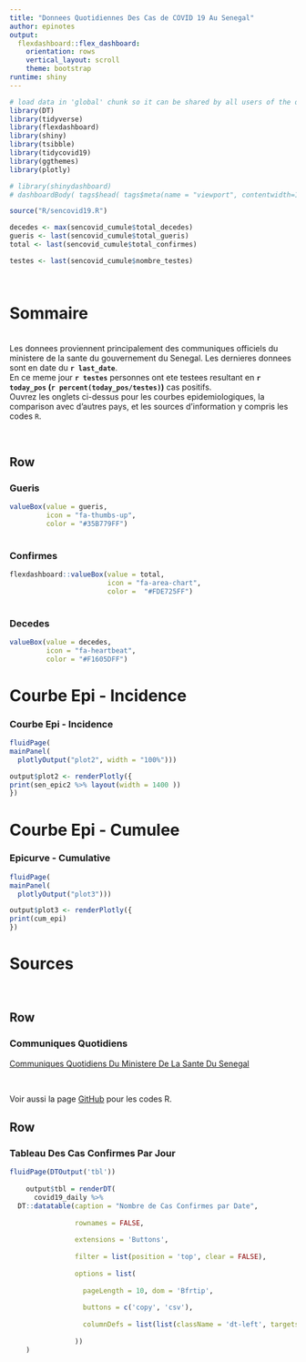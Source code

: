 ```yaml
---
title: "Donnees Quotidiennes Des Cas de COVID 19 Au Senegal"
author: epinotes
output: 
  flexdashboard::flex_dashboard:
    orientation: rows
    vertical_layout: scroll
    theme: bootstrap  
runtime: shiny
---
```


<!-- https://epinotes.shinyapps.io/upload_file_for_OD_coding/ -->

```r
# load data in 'global' chunk so it can be shared by all users of the dashboard
library(DT)
library(tidyverse)
library(flexdashboard)
library(shiny)
library(tsibble)
library(tidycovid19)
library(ggthemes)
library(plotly)

# library(shinydashboard)
# dashboardBody( tags$head( tags$meta(name = "viewport", contentwidth=1600"),uiOutput("body")))

source("R/sencovid19.R")

decedes <- max(sencovid_cumule$total_decedes) 
gueris <- last(sencovid_cumule$total_gueris) 
total <- last(sencovid_cumule$total_confirmes)

testes <- last(sencovid_cumule$nombre_testes)




```



Sommaire
=====================================

</br>
Les donnees proviennent principalement des communiques officiels du ministere de la sante du gouvernement du Senegal. 
  Les dernieres donnees sont en date du __`r last_date `__.   
  En ce meme jour __`r testes `__ personnes ont ete testees resultant en __`r today_pos` (`r percent(today_pos/testes)`)__ cas positifs.   
  Ouvrez les onglets ci-dessus pour les courbes epidemiologiques, la comparison avec d'autres pays, et les sources d'information y compris les codes `R`. 
    
  
</br>


 
    
Row
-------------------------------------   


### Gueris  
    
```r
valueBox(value = gueris,
         icon = "fa-thumbs-up",
         color = "#35B779FF")
 

```

### Confirmes  
    
```r
flexdashboard::valueBox(value = total,
                        icon = "fa-area-chart",
                        color =  "#FDE725FF")
 

```


### Decedes  

```r
valueBox(value = decedes,
         icon = "fa-heartbeat",
         color = "#F1605DFF")

```





Courbe Epi - Incidence
=====================================


### Courbe Epi - Incidence 


```r


fluidPage( 
mainPanel(
  plotlyOutput("plot2", width = "100%")))

output$plot2 <- renderPlotly({
print(sen_epic2 %>% layout(width = 1400 ))
})

```

Courbe Epi - Cumulee
=====================================
  

### Epicurve - Cumulative


```r


fluidPage( 
mainPanel(
  plotlyOutput("plot3")))

output$plot3 <- renderPlotly({
print(cum_epi)
})

```

Sources
=====================================   

</br>

Row
-------------------------------------   

### Communiques Quotidiens  

[Communiques Quotidiens Du Ministere De La Sante Du Senegal](http://www.sante.gouv.sn/Pr%C3%A9sentation/coronavirus-informations-officielles-et-quotidiennes-du-msas){target="_blank"}

</br>

Voir aussi la page [GitHub](https://github.com/epinotes/sencovid19) pour les codes R.

Row
-------------------------------------   

### Tableau Des Cas Confirmes Par Jour

```r

fluidPage(DTOutput('tbl'))
  
    output$tbl = renderDT(
      covid19_daily %>% 
  DT::datatable(caption = "Nombre de Cas Confirmes par Date",
                
                rownames = FALSE,
                
                extensions = 'Buttons',
                
                filter = list(position = 'top', clear = FALSE),
                
                options = list(
                  
                  pageLength = 10, dom = 'Bfrtip',
                  
                  buttons = c('copy', 'csv'),
                  
                  columnDefs = list(list(className = 'dt-left', targets = 1))
                  
                ))
    )

```

